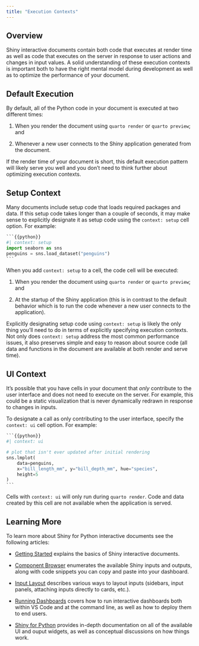 ```yaml
---
title: "Execution Contexts"
---
```


## Overview

Shiny interactive documents contain both code that executes at render time as well as code that executes on the server in response to user actions and changes in input values. A solid understanding of these execution contexts is important both to have the right mental model during development as well as to optimize the performance of your document.

## Default Execution

By default, all of the Python code in your document is executed at two different times:

1)  When you render the document using `quarto render` or `quarto preview`; and

2)  Whenever a new user connects to the Shiny application generated from the document.

If the render time of your document is short, this default execution pattern will likely serve you well and you don't need to think further about optimizing execution contexts.

## Setup Context

Many documents include setup code that loads required packages and data. If this setup code takes longer than a couple of seconds, it may make sense to explicitly designate it as setup code using the `context: setup` cell option. For example:

````python
```{{python}}
#| context: setup
import seaborn as sns
penguins = sns.load_dataset("penguins")
```
````

When you add `context: setup` to a cell, the code cell will be executed:

1)  When you render the document using `quarto render` or `quarto preview`; and

2)  At the startup of the Shiny application (this is in contrast to the default behavior which is to run the code whenever a new user connects to the application).

Explicitly designating setup code using `context: setup` is likely the only thing you'll need to do in terms of explicitly specifying execution contexts. Not only does `context: setup` address the most common performance issues, it also preserves simple and easy to reason about source code (all data and functions in the document are available at both render and serve time).

## UI Context

It's possible that you have cells in your document that _only_ contribute to the user interface and does not need to execute on the server. For example, this could be a static visualization that is never dynamically redrawn in response to changes in inputs.

To designate a call as only contributing to the user interface, specify the `context: ui` cell option. For example:

````python
```{{python}}
#| context: ui

# plot that isn't ever updated after initial rendering 
sns.lmplot(
    data=penguins,
    x="bill_length_mm", y="bill_depth_mm", hue="species",
    height=5
)
```
````

Cells with `context: ui` will only run during `quarto render`. Code and data created by this cell are not available when the application is served. 

## Learning More

To learn more about Shiny for Python interactive documents see the following articles:

-   [Getting Started](index.qmd) explains the basics of Shiny interactive documents.

-   [Component Browser](https://jcheng.shinyapps.io/shiny-component-browser/#outputs) enumerates the available Shiny inputs and outputs, along with code snippets you can copy and paste into your dashboard. 

-   [Input Layout](../inputs.qmd) describes various ways to layout inputs (sidebars, input panels, attaching inputs directly to cards, etc.).

-   [Running Dashboards](running.qmd) covers how to run interactive dashboards both within VS Code and at the command line, as well as how to deploy them to end users.

-   [Shiny for Python](https://shiny.posit.co/py/) provides in-depth documentation on all of the available UI and ouput widgets, as well as conceptual discussions on how things work.


